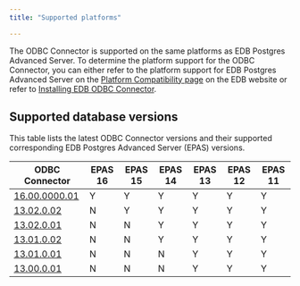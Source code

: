 ```yaml
---
title: "Supported platforms"

---
```


The ODBC Connector is supported on the same platforms as EDB Postgres Advanced Server. To determine the platform support for the ODBC Connector, you can either refer to the platform support for EDB Postgres Advanced Server on the [Platform Compatibility page](https://www.enterprisedb.com/platform-compatibility#epas) on the EDB website or refer to [Installing EDB ODBC Connector](./installing). 

## Supported database versions

This table lists the latest ODBC Connector versions and their supported corresponding EDB Postgres Advanced Server (EPAS) versions. 

|                       ODBC Connector                                           | EPAS 16 | EPAS 15 | EPAS 14 | EPAS 13 | EPAS 12 | EPAS 11 |
| ------------------------------------------------------------------------------ | ------- | ------- | ------- | ------- | ------- | ------- |
| [16.00.0000.01](01_odbc_rel_notes/odbc_16.00.00000.01_rel_notes)               | Y       | Y       | Y       | Y       | Y       | Y       |
| [13.02.0.02](/odbc_connector/13/01_odbc_rel_notes/odbc_13.2.0.02_rel_notes)    | N       | Y       | Y       | Y       | Y       | Y       |
| [13.02.0.01](/odbc_connector/13/01_odbc_rel_notes/02_odbc_13.2.0.01_rel_notes) | N       | N       | Y       | Y       | Y       | Y       |
| [13.01.0.02](/odbc_connector/13/01_odbc_rel_notes/03_odbc_13.1.0.02_rel_notes) | N       | N       | Y       | Y       | Y       | Y       |
| [13.01.0.01](/odbc_connector/13/01_odbc_rel_notes/04_odbc_13.1.0.01_rel_notes) | N       | N       | N       | Y       | Y       | Y       |
| [13.00.0.01](/odbc_connector/13/01_odbc_rel_notes/05_odbc_13.0.0.01_rel_notes) | N       | N       | N       | Y       | Y       | Y       |